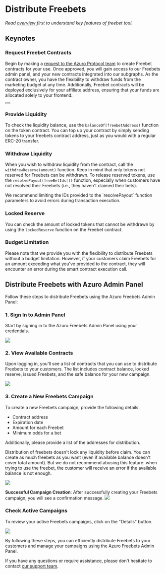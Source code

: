 
# Distribute Freebets

_Read [overview](/guides/freebets/overview) first to understand key features of freebet tool._

## Keynotes

### Request Freebet Contracts
Begin by making a [request to the Azuro Protocol team](https://azuro.typeform.com/freebetpanel) to create Freebet
contracts for your use. Once approved, you will gain access to our Freebets admin panel, and your new contracts
integrated into our subgraphs. As the contract owner, you have the flexibility to withdraw
funds from the marketing budget at any time. Additionally, Freebet contracts will be deployed exclusively
for your affiliate address, ensuring that your funds are allocated solely to your frontend.

<div className="mt-4">
  <Button
    toTab="https://azuro.typeform.com/freebetpanel"
    title="Request contracts"
  />
</div>

### Provide Liquidity
To check the liquidity balance, use the `balanceOf(freebetAddress)` function on the token
contract. You can top up your contract by simply sending tokens to your freebets contract address, just as you would with
a regular ERC-20 transfer.

### Withdraw Liquidity
When you wish to withdraw liquidity from the contract, call the `withdrawReserve(amount)`
function. Keep in mind that only tokens not reserved for Freebets can be withdrawn.
To release reserved tokens, use the `resolvePayout(freeBetIds[])` function, especially when customers have not
resolved their Freebets (i.e., they haven't claimed their bets).

<Callout type="info">
  We recommend limiting the IDs provided to the `resolvePayout` function parameters to avoid errors during transaction
  execution.
</Callout>

### Locked Reserve
You can check the amount of locked tokens that cannot be withdrawn by using the `lockedReserve`
function on the Freebet contract.

### Budget Limitation
Please note that we provide you with the flexibility to distribute Freebets
without a budget limitation. However, if your customers claim Freebets for an amount exceeding what you've provided
to the contract, they will encounter an error during the smart contract execution call.

## Distribute Freebets with Azuro Admin Panel

Follow these steps to distribute Freebets using the Azuro Freebets Admin Panel:

### 1. Sign In to Admin Panel
Start by signing in to the Azuro Freebets Admin Panel using your credentials.

<Image
  src="/images/freebets/admin/01.png"
  width={1382}
  height={1020}
/>

### 2. View Available Contracts
Upon logging in, you'll see a list of contracts that you can use to distribute
Freebets to your customers. The list includes contract balance, locked reserve, issued Freebets,
and the safe balance for your new campaign.

<Image
  src="/images/freebets/admin/02.png"
  width={2860}
  height={1662}
/>

### 3. Create a New Freebets Campaign
To create a new Freebets campaign, provide the following details:
   - Contract address
   - Expiration date
   - Amount for each Freebet
   - Minimum odds for a bet

Additionally, please provide a list of the addresses for distribution.

<Callout type="info">
  Distribution of freebets doesn't lock any liquidity before claim. You can create as much freebets as you want (even if available balance doesn't cover total amount).
  But we do not recommend abusing this feature: when trying to use the freebet, the customer will receive an error if the available balance is not enough.
</Callout>

<Image
  src="/images/freebets/admin/03.png"
  width={2024}
  height={1596}
/>

**Successful Campaign Creation**: After successfully creating your Freebets campaign,
you will see a confirmation message.
<Image
  src="/images/freebets/admin/04.png"
  width={1496}
  height={292}
/>

### Check Active Campaigns
To review your active Freebets campaigns, click on the "Details" button.

<Image
  src="/images/freebets/admin/05.png"
  width={2588}
  height={1304}
/>

By following these steps, you can efficiently distribute Freebets to your customers and manage your campaigns
using the Azuro Freebets Admin Panel.

If you have any questions or require assistance, please don't hesitate to contact [our support team](mailto:team@azuro.org).
